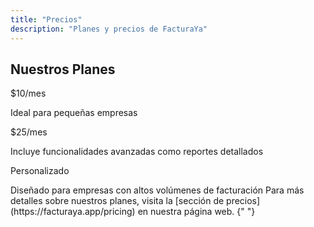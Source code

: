 ```yaml
---
title: "Precios"
description: "Planes y precios de FacturaYa"
---
```


## Nuestros Planes

<CardGroup>
  <Card title="Plan Básico" icon="star">
    <p>$10/mes</p>
    Ideal para pequeñas empresas
  </Card>

  <Card title="Plan Avanzado" icon="stars">
    <p>$25/mes</p>
    Incluye funcionalidades avanzadas como reportes detallados
  </Card>

  <Card title="Plan Empresarial" icon="building">
    <p>Personalizado</p>
    Diseñado para empresas con altos volúmenes de facturación
  </Card>
</CardGroup>

<Note>
  Para más detalles sobre nuestros planes, visita la [sección de
  precios](https://facturaya.app/pricing) en nuestra página web.
</Note>{" "}
